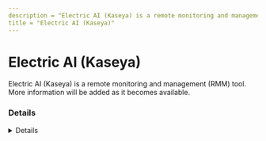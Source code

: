 ```yaml
---
description = "Electric AI (Kaseya) is a remote monitoring and management (RMM) tool. More information will be added as it becomes available."
title = "Electric AI (Kaseya)"
---
```




# Electric AI (Kaseya)

Electric AI (Kaseya) is a remote monitoring and management (RMM) tool. More information will be added as it becomes available.

### Details
<Details author={""}
         category={""}
         created={""}
         website={""}
         lastModified={"2-7-2024"}
         privileges={""}
         free={ false }
         verification={ false }
/>






### Forensic Artifacts




#### Network Artifacts
<EuiSpacer size="xl"/>
<NetworkArtifactsTable data={ [{"Description": "Known remote domains", "Domains": ["electric.ai"], "Ports": []}] }/>




### Detections
- Detects potential network activity of Electric RMM tool
  - [Sigma Rule](https://github.com/magicsword-io/LOLRMM/blob/main/detections/sigma/electric_network_sigma.yml)

### References
- [https://www.electric.ai/product/device-management-solutions - Usess Kaseya/jamf](https://www.electric.ai/product/device-management-solutions - Usess Kaseya/jamf)

